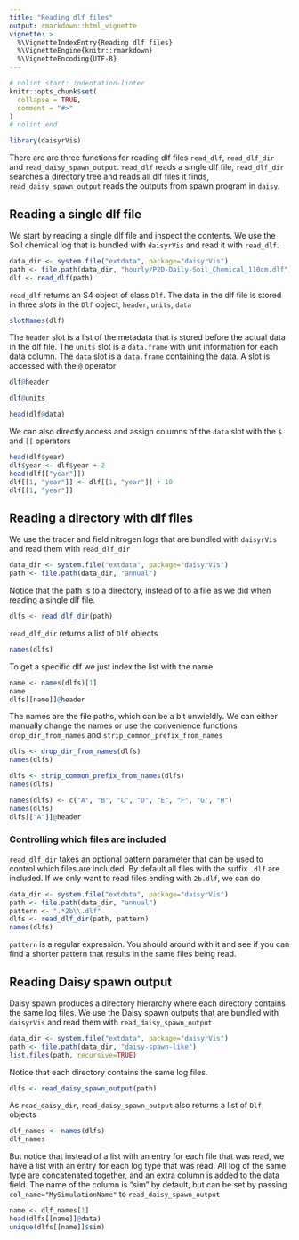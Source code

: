 ```yaml
---
title: "Reading dlf files"
output: rmarkdown::html_vignette
vignette: >
  %\VignetteIndexEntry{Reading dlf files}
  %\VignetteEngine{knitr::rmarkdown}
  %\VignetteEncoding{UTF-8}
---
```


```r
# nolint start: indentation-linter
knitr::opts_chunk$set(
  collapse = TRUE,
  comment = "#>"
)
# nolint end
```

```r
library(daisyrVis)
```

There are are three functions for reading dlf files `read_dlf`, `read_dlf_dir` and `read_daisy_spawn_output`. `read_dlf` reads a single dlf file, `read_dlf_dir` searches a directory tree and reads all dlf files it finds, `read_daisy_spawn_output` reads the outputs from spawn program in `daisy`.

## Reading a single dlf file

We start by reading a single dlf file and inspect the contents. We use the Soil chemical log that is bundled with `daisyrVis` and read it with `read_dlf`.

```r
data_dir <- system.file("extdata", package="daisyrVis")
path <- file.path(data_dir, "hourly/P2D-Daily-Soil_Chemical_110cm.dlf")
dlf <- read_dlf(path)
```

`read_dlf` returns an S4 object of class `Dlf`. The data in the dlf file is stored in three _slots_ in the `Dlf` object, `header`, `units`, `data`
```r
slotNames(dlf)
```

The `header` slot is a list of the metadata that is stored before the actual data in the dlf file. The `units` slot is a `data.frame` with unit information for each data column. The `data` slot is a `data.frame` containing the data. A slot is accessed with the `@` operator
```r
dlf@header
```

```r
dlf@units
```

```r
head(dlf@data)
```

We can also directly access and assign columns of the `data` slot with the `$` and `[[` operators

```r
head(dlf$year)
dlf$year <- dlf$year + 2
head(dlf[["year"]])
dlf[[1, "year"]] <- dlf[[1, "year"]] + 10
dlf[[1, "year"]]
```

## Reading a directory with dlf files
We use the tracer and field nitrogen logs that are bundled with `daisyrVis` and read them with `read_dlf_dir`
```r
data_dir <- system.file("extdata", package="daisyrVis")
path <- file.path(data_dir, "annual")
```
Notice that the path is to a directory, instead of to a file as we did when reading a single dlf file.

```r
dlfs <- read_dlf_dir(path)
```
`read_dlf_dir` returns a list of `Dlf` objects
```r
names(dlfs)
```
To get a specific dlf we just index the list with the name
```r
name <- names(dlfs)[1]
name
dlfs[[name]]@header
```
The names are the file paths, which can be a bit unwieldly. We can either manually change the names or use the convenience functions `drop_dir_from_names` and `strip_common_prefix_from_names`
```r
dlfs <- drop_dir_from_names(dlfs)
names(dlfs)
```

```r
dlfs <- strip_common_prefix_from_names(dlfs)
names(dlfs)
```

```r
names(dlfs) <- c("A", "B", "C", "D", "E", "F", "G", "H")
names(dlfs)
dlfs[["A"]]@header
```

### Controlling which files are included
`read_dlf_dir` takes an optional pattern parameter that can be used to control which files are included. By default all files with the suffix `.dlf` are included. If we only want to read files ending with `2b.dlf`, we can do
```r
data_dir <- system.file("extdata", package="daisyrVis")
path <- file.path(data_dir, "annual")
pattern <- ".*2b\\.dlf"
dlfs <- read_dlf_dir(path, pattern)
names(dlfs)
```
`pattern` is a regular expression. You should around with it and see if you can find a shorter pattern that results in the same files being read.


## Reading Daisy spawn output
Daisy spawn produces a directory hierarchy where each directory contains the same log files. We use the Daisy spawn outputs that are bundled with `daisyrVis` and read them with `read_daisy_spawn_output`
```r
data_dir <- system.file("extdata", package="daisyrVis")
path <- file.path(data_dir, "daisy-spawn-like")
list.files(path, recursive=TRUE)
```
Notice that each directory contains the same log files.
```r
dlfs <- read_daisy_spawn_output(path)
```
As `read_daisy_dir`, `read_daisy_spawn_output` also returns a list of `Dlf` objects
```r
dlf_names <- names(dlfs)
dlf_names
```
But notice that instead of a list with an entry for each file that was read, we have a list with an entry for each log type that was read. All log of the same type are concatenated together, and an extra column is added to the data field. The name of the column is "sim" by default, but can be set by passing `col_name="MySimulationName"` to `read_daisy_spawn_output`
```r
name <- dlf_names[1]
head(dlfs[[name]]@data)
unique(dlfs[[name]]$sim)
```
